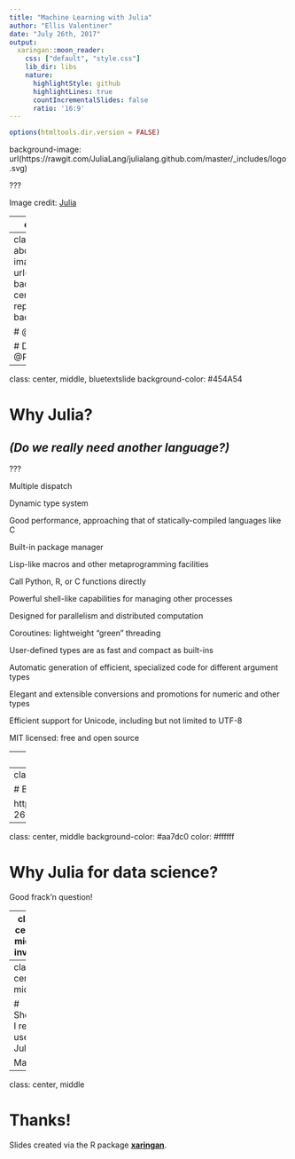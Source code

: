 ```yaml
---
title: "Machine Learning with Julia"
author: "Ellis Valentiner"
date: "July 26th, 2017"
output:
  xaringan::moon_reader:
    css: ["default", "style.css"]
    lib_dir: libs
    nature:
      highlightStyle: github
      highlightLines: true
      countIncrementalSlides: false
      ratio: '16:9'
---
```


```r
options(htmltools.dir.version = FALSE)
```

background-image: url(https://rawgit.com/JuliaLang/julialang.github.com/master/_includes/logo.svg)

???

Image credit: [Julia](https://github.com/JuliaLang/julialang.github.com/tree/master/images)

---
class: center, middle

# Who The F@#k Is This Guy?

---
class: bottom, right, aboutme
background-image: url(assets/IMG_6498.png)
background-position: center
background-repeat: no-repeat
background-size: contain

# @ellisvalentiner

# Data Scientist @Powerley

---
class: center, middle, bluetextslide
background-color: #454A54

# Why Julia?

## _(Do we really need another language?)_

???

Multiple dispatch

Dynamic type system

Good performance, approaching that of statically-compiled languages like C

Built-in package manager

Lisp-like macros and other metaprogramming facilities

Call Python, R, or C functions directly

Powerful shell-like capabilities for managing other processes

Designed for parallelism and distributed computation

Coroutines: lightweight “green” threading

User-defined types are as fast and compact as built-ins

Automatic generation of efficient, specialized code for different argument types

Elegant and extensible conversions and promotions for numeric and other types

Efficient support for Unicode, including but not limited to UTF-8

MIT licensed: free and open source

---
class: center, middle, redslide

# shut up and show me code already!

---
class: center, middle

# Benchmarks

https://modelingguru.nasa.gov/docs/DOC-2625

---
class: center, middle
background-color: #aa7dc0
color: #ffffff

# Why Julia **for data science**?

Good frack'n question!

---
class: center, middle, inverse

# Demo

---
class: center, middle

# Should I really use Julia?

Maybe?

---
class: center, middle

# Thanks!



Slides created via the R package [**xaringan**](https://github.com/yihui/xaringan).
